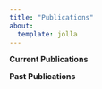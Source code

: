 ---
title: "Publications"
about:
  template: jolla
---

**Current Publications**

**Past Publications**
